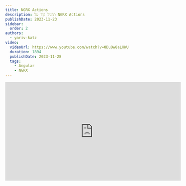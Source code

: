 ```yaml
---
title: NGRX Actions
description: תרגיל קוד על NGRX Actions
publishDate: 2023-11-23
sidebar:
  order: 2
authors:
  - yariv-katz
video:
  videoUrl: https://www.youtube.com/watch?v=ODuOw8aLXWU
  duration: 1894
  publishDate: 2023-11-28
  tags:    
    - Angular
    - NGRX
---
```



<div class="not-content flex">
	<iframe
		className="mx-auto mb-10"
		width="560"
		height="315"
		src="https://www.youtube.com/embed/ODuOw8aLXWU?si=OBL56ltE3eDDpvo2"
		title="YouTube video player"
		frameBorder="0"
		allow="accelerometer; autoplay; clipboard-write; encrypted-media; gyroscope; picture-in-picture; web-share"
		allowFullScreen
	/>
</div>

על מנת ללמוד איך לעבוד עם api's זה נכון לכתוב את הקוד בעצמך, אז בואו נלמד איך ליצור actions באמצעות NGRX.  
בשיעור זה יש 2 תרגילים לתלמיד, מתחת לכל תרגיל תמצאו את הפתרון לתרגיל זה.

## מהן actions?

- Actions נשלחים ל store באמצעות `store.dispatch(someAction)`
- ה store ישלח את ה actions ל reducers שישנם ב store שלנו, וכאשר הם מתבצעים ישנה שינוי ב state.

המשמעות של action היא להגיד שמשהו קרה באפליקציה, רוב הפעמים זה משהו שהמשתמש עשה כמו ללחוץ על כפתור או להפעיל אירוע מסוים.  
לעתים ה action ישלח גם מידע נוסף, לדוגמא אם יש לנו action שאנחנו רוצים לשלוח אחרי תגובה מהשרת, נשלח לעיתים תגובת השרת כ payload ל action.  
Action מכיל מזהה ונתונים אופציונליים `{ type: string, additionalData?: ..., moreData?: ... }`.

## createAction

ישנם 2 פונקציות יצירת actions ב `@ngrx/store` `createAction` ו `createActionGroup`.  
נתחיל עם `createAction` שמשמשת ליצירת action יחיד.

```ts
import { createAction, props } from '@ngrx/store';

export const setRepos = createAction(
  '[GroupName] Identifier For Action',
  props<{ additionalData: any, anotherData: any, asManyDataAsYouWant: any, anyNameHereYouWant: any }>()
);
```

שימו לב שה action שלנו מכיל מזהה ייחודי, נהוג לקבץ actions יחד ולתת להם שם קבוצה בסוגריים מרובעים ושם הקבוצה (בדוגמא לעיל `[GroupName]`).  
בנוסף ניתן להוסיף נתונים אופציונליים עם ה action.

## תרגיל לתלמיד - createAction

זמן לתרגול על ה api של `createAction`.

- ניתן לרשום קוד בעורך הקוד כאן באתר (שימו לב שהעורך מתחיל עם שגיאה כי הקוד לא הושלם).
- האפליקציה האנגולרית הזו מכילה רק קומפוננטה אחת `app.component.ts` שתציג רשימת ריפוזיטוריות מגיטהאב.
- האפליקציה מכילה `actions.ts` שם תצטרכו ליצור action יחיד.
- האפליקציה מכילה `reducer.ts` שמטפל ב action שתיצרו.
- הקובץ `repos.service.ts` מכיל שירות שיביא את הריפוזיטוריות מגיטהאב.
- הקבצים שתצטרכו לשנות בתרגיל הם: `app.component.ts`, `actions.ts` ואולי `reducer.ts`, שאר הקבצים יהיו קריאה בלבד.
- המטרה שה `app.component.ts` תציג את הרשימת הריפוזיטוריות מגיטהאב, אך תקבל את הרשימה מה store.
- ה `app.component.ts` תממש את הפונקציה `ngOnInit` ותשתמש בשירות `repos.service.ts` כדי לקבל את הריפוזיטוריות ולאחר מכן תשלח action להכניס את הריפוזיטוריות ל store.
- תצטרכו גם ליצור action ב `actions.ts` שיקרא מ `app.component.ts` ויטפל בו ה reducer שנמצא ב `reducer.ts`.

<div class="mt-5 not-content" dir="ltr">
<Sandpack 
	client:load
	customSetup={{ 
		dependencies: { 			
			"@angular/core": "^17.0.0",
			"@angular/platform-browser": "^17.0.0",
			"@angular/platform-browser-dynamic": "^17.0.0",
			"@angular/common": "^17.0.0",
			"@angular/compiler": "^17.0.0",
			"@ngrx/store": "^17.0.0",
    	"@ngrx/store-devtools": "^17.0.0",
		}
	}}
	
	files={{
		"src/app/repo.service.ts": {
			readOnly: true,
			code: `import { HttpClient } from "@angular/common/http";

@Injectable({
  providedIn: "root",
})
export class RepoService {
  constructor(private _httpClient: HttpClient) {}

  getRepos() {
    return this._httpClient.get<Repo[]>(
      "https://api.github.com/users/tannerlinsley/repos?sort=updated",
    );
  }
}
`
		},
		"src/app/reducer.ts": {
			code: `import { createReducer, on } from "@ngrx/store";

  {
    list: [] as Array<Repo>,
  },
	
	// TODO: notice how this reducer is setting the list in the state with the action setRepos
  on(setRepos, (state, { repos }) => ({ ...state, list: repos })),
);
`		
		},
		"src/app/actions.ts": {
			code: `
// TODO: should export an action called setRepos that will be used to set the repos in the store, the action will get the repos
`	
		},
		"src/app/repo.ts": {
			readOnly: true,
			code: `export type Repo = {
  id: number;
  name: string;
  description: string;
};
`	
		},
		"src/app/state.ts": {
			readOnly: true,
			code: `import { Repo } from './repo';

export type State = {
  repos: {
    list: Repo[];
  };
};
`
		},
		"src/app/app.module.ts": {
			hidden: true,
			readOnly: true,	
			code: `import { BrowserModule } from "@angular/platform-browser";

@NgModule({
  declarations: [AppComponent],
  imports: [
    BrowserModule,
    StoreModule.forRoot({
      repos: reposReducer,
    }),
    StoreDevtoolsModule.instrument({
      maxAge: 25,
      logOnly: false,
    }),
    HttpClientModule,
  ],
  providers: [],
  bootstrap: [AppComponent],
})
export class AppModule {}
`
		},		
		
		"src/app/app.component.ts": {
			code: `import { ChangeDetectionStrategy, Component, OnInit } from "@angular/core";

@Component({
  changeDetection: ChangeDetectionStrategy.OnPush,
  selector: "app-root",
  template: \`
    <h1>Display the list of repos2</h1>
    <ul>
      <li *ngFor="let repo of repos$ | async">
				{{ repo.name }}
			</li>
    </ul>
  \`,
})
// TODO: should implement OnInit
export class AppComponent {
  // TODO: should have a repos$ observable using the store.select

	// TODO: should have a constructor that injects the store and the repo service
  
	// TODO: should impelment ngOnInit and use the repo service to fetch the repos and then dispatch an action to set the repos in the store.  
}
`
		}
	}}
	
	template="angular"
/>
</div>

## פתרון

להלן הפתרון לתרגיל:

<div class="mt-5 not-content" dir="ltr">
<Sandpack 
	client:load
	customSetup={{ 
		dependencies: { 			
			"@angular/core": "^17.0.0",
			"@angular/platform-browser": "^17.0.0",
			"@angular/platform-browser-dynamic": "^17.0.0",
			"@angular/common": "^17.0.0",
			"@angular/compiler": "^17.0.0",
			"@ngrx/store": "^17.0.0",
    	"@ngrx/store-devtools": "^17.0.0",
		}
	}}
	
	files={{
		"src/app/repo.service.ts": {
			readOnly: true,
			code: `import { HttpClient } from "@angular/common/http";

@Injectable({
  providedIn: "root",
})
export class RepoService {
  constructor(private _httpClient: HttpClient) {}

  getRepos() {
    return this._httpClient.get<Repo[]>(
      "https://api.github.com/users/tannerlinsley/repos?sort=updated",
    );
  }
}
`
		},
		"src/app/reducer.ts": {
			code: `import { createReducer, on } from "@ngrx/store";

  {
    list: [] as Array<Repo>,
  },
  on(setRepos, (state, { repos }) => ({ ...state, list: repos })),
);
`		
		},
		"src/app/actions.ts": {
			code: `import { createAction, props } from "@ngrx/store";

  "[Repos] Set Repos",
  props<{ repos: Repo[] }>(),
);`	
		},
		"src/app/repo.ts": {
			readOnly: true,
			code: `export type Repo = {
  id: number;
  name: string;
  description: string;
};
`	
		},
		"src/app/state.ts": {
			readOnly: true,
			code: `import { Repo } from './repo';

export type State = {
  repos: {
    list: Repo[];
  };
};
`
		},
		"src/app/app.module.ts": {
			hidden: true,
			readOnly: true,	
			code: `import { BrowserModule } from "@angular/platform-browser";

@NgModule({
  declarations: [AppComponent],
  imports: [
    BrowserModule,
    StoreModule.forRoot({
      repos: reposReducer,
    }),
    StoreDevtoolsModule.instrument({
      maxAge: 25,
      logOnly: false,
    }),
    HttpClientModule,
  ],
  providers: [],
  bootstrap: [AppComponent],
})
export class AppModule {}
`
		},		
		
		"src/app/app.component.ts": {
			code: `import { ChangeDetectionStrategy, Component, OnInit } from "@angular/core";

@Component({
  changeDetection: ChangeDetectionStrategy.OnPush,
  selector: "app-root",
  template: \`
    <h1>Display the list of repos2</h1>
    <ul>
      <li *ngFor="let repo of repos$ | async">
				{{ repo.name }}
			</li>
    </ul>
  \`,
})
export class AppComponent implements OnInit {
  repos$ = this._store.select((state) => state.repos.list);

  constructor(
    private _store: Store<State>,
    private _repo: RepoService,
  ) {}

  ngOnInit(): void {
    this._repo.getRepos().subscribe((repos) => {
      this._store.dispatch(setRepos({ repos }));
    });
  }
}
`
		}
	}}
	
	template="angular"
/>
</div>

- בקובץ `actions.ts` אנחנו מגדירים action באמצעות `createAction`, אנחנו משתמשים ב `props` כדי לציין שה action שלנו צריך את הריפוזיטוריות שהתקבלו.
- בקובץ `app.component.ts` בפונקציה `ngOnInit` אנחנו מביאים את הריפוזיטוריות ושולחים את ה action שיצרנו ל store.
- בקובץ `app.component.ts` אנחנו משתמשים ב `store.select` כדי לבחור את הריפוזיטוריות מה store.
- בקובץ `reducer.ts` אנחנו מטפלים ב action שלנו ומכניסים את הריפוזיטוריות ל state.

## createActionGroup

ה `createActionGroup` משמש ליצירת קבוצה של actions בו זמנית, זה נוח כאשר יש לנו קבוצה של actions שקשורות זו לזו (בדרך כלל יש לנו קבוצות של actions ולכן תשתמשו בפונקציה זו יותר מ `createAction`).  

```ts
import { createActionGroup, props } from '@ngrx/store';
import type { Repo } from './repo';

export const repoActions = createActionGroup({
  source: 'Repos',
  events: {
    'Set Repos': props<{ repos: Repo[] }>(),    
  },
})
```

ה `createActionGroup` מקבל אובייקט עם 2 פרופרטיז:
- `source` - שם הקבוצה של ה actions (בדרך כלל שם זה קשור לאיזור ב state שה actions מתייחסות אליו).
- `events` - אובייקט עם ה actions, המפתח הוא שם ה action והערך הוא הפרופס של ה action.

## תרגיל לתלמיד - createActionGroup

בתרגיל זה תצטרכו ליצור קבוצת actions באמצעות `createActionGroup`.
- בקובץ `actions.ts` תצטרכו ליצור קבוצת actions שמכילה 2 actions:
  - `Set Repos` - תשמש להכניס את הריפוזיטוריות ל store (כמו בתרגיל הקודם).
  - `Delete Repo` - תשמש למחוק ריפוזיטוריה מה store (תקבל את המזהה של הריפוזיטוריה ב payload).
- בקובץ `reducer.ts` תצטרכו לטפל ב action של `Delete Repo` ולהסיר את הריפוזיטוריה מה store בהתבסס על המזהה שקיבלתם.
- בקובץ `app.component.ts` תצטרכו לשלוח את ה action של `Delete Repo` כאשר המשתמש לוחץ על כפתור מחיקה.

<div class="mt-5 not-content" dir="ltr">
<Sandpack 
	client:load
	customSetup={{ 
		dependencies: { 			
			"@angular/core": "^17.0.0",
			"@angular/platform-browser": "^17.0.0",
			"@angular/platform-browser-dynamic": "^17.0.0",
			"@angular/common": "^17.0.0",
			"@angular/compiler": "^17.0.0",
			"@ngrx/store": "^17.0.0",
    	"@ngrx/store-devtools": "^17.0.0",
		}
	}}
	
	files={{
		"src/app/repo.service.ts": {
			readOnly: true,
			code: `import { HttpClient } from "@angular/common/http";

@Injectable({
  providedIn: "root",
})
export class RepoService {
  constructor(private _httpClient: HttpClient) {}

  getRepos() {
    return this._httpClient.get<Repo[]>(
      "https://api.github.com/users/tannerlinsley/repos?sort=updated",
    );
  }
}
`
		},
		"src/app/reducer.ts": {
			code: `import { createReducer, on } from "@ngrx/store";

  {
    list: [] as Array<Repo>,
  },
	// TODO: notice the actions here that you need to create
  on(repoActions.setRepos, (state, { repos }) => ({ ...state, list: repos })),
  on(repoActions.deleteRepo, (state, { id }) => {
    const repos = state.list.filter((repo) => repo.id !== id);
    return { ...state, list: repos };
  }),
);
`		
		},
		"src/app/actions.ts": {
			code: `TODO: use createActionGroup to create a group of actions with 2 actions: setRepos and deleteRepo`	
		},
		"src/app/repo.ts": {
			readOnly: true,
			code: `export type Repo = {
  id: number;
  name: string;
  description: string;
};
`	
		},
		"src/app/state.ts": {
			readOnly: true,
			code: `import { Repo } from './repo';

export type State = {
  repos: {
    list: Repo[];
  };
};
`
		},
		"src/app/app.module.ts": {
			hidden: true,
			readOnly: true,	
			code: `import { BrowserModule } from "@angular/platform-browser";

@NgModule({
  declarations: [AppComponent],
  imports: [
    BrowserModule,
    StoreModule.forRoot({
      repos: reposReducer,
    }),
    StoreDevtoolsModule.instrument({
      maxAge: 25,
      logOnly: false,
    }),
    HttpClientModule,
  ],
  providers: [],
  bootstrap: [AppComponent],
})
export class AppModule {}
`
		},		
		
		"src/app/app.component.ts": {
			code: `import { ChangeDetectionStrategy, Component, OnInit } from "@angular/core";

@Component({
  changeDetection: ChangeDetectionStrategy.OnPush,
  selector: "app-root",
  template: \`
    <h1>Display the list of repos2</h1>
    <ul>
      <li *ngFor="let repo of repos$ | async">
        {{ repo.name }} <button (click)="deleteRepo(repo.id)">X</button>
      </li>
    </ul>
  \`,
})
export class AppComponent implements OnInit {
  repos$ = this._store.select((state) => state.repos.list);

  constructor(
    private _store: Store<State>,
    private _repo: RepoService,
  ) {}

  ngOnInit(): void {
    this._repo.getRepos().subscribe((repos) => {
      this._store.dispatch(repoActions.setRepos({ repos }));
    });
  }

  deleteRepo(id: number) {
    // TODO: dispatch the delete repo action
  }
}
`
		}
	}}
	
	template="angular"
/>
</div>

## פתרון

<div class="mt-5 not-content" dir="ltr">
<Sandpack 
	client:load
	customSetup={{ 
		dependencies: { 			
			"@angular/core": "^17.0.0",
			"@angular/platform-browser": "^17.0.0",
			"@angular/platform-browser-dynamic": "^17.0.0",
			"@angular/common": "^17.0.0",
			"@angular/compiler": "^17.0.0",
			"@ngrx/store": "^17.0.0",
    	"@ngrx/store-devtools": "^17.0.0",
		}
	}}
	
	files={{
		"src/app/repo.service.ts": {
			readOnly: true,
			code: `import { HttpClient } from "@angular/common/http";

@Injectable({
  providedIn: "root",
})
export class RepoService {
  constructor(private _httpClient: HttpClient) {}

  getRepos() {
    return this._httpClient.get<Repo[]>(
      "https://api.github.com/users/tannerlinsley/repos?sort=updated",
    );
  }
}
`
		},
		"src/app/reducer.ts": {
			code: `import { createReducer, on } from "@ngrx/store";

  {
    list: [] as Array<Repo>,
  },
  on(repoActions.setRepos, (state, { repos }) => ({ ...state, list: repos })),
  on(repoActions.deleteRepo, (state, { id }) => {
    const repos = state.list.filter((repo) => repo.id !== id);
    return { ...state, list: repos };
  }),
);
`		
		},
		"src/app/actions.ts": {
			code: `import { createActionGroup, props } from "@ngrx/store";

  source: "Repo",
  events: {
    "Set Repos": props<{ repos: Repo[] }>(),
    "Delete Repo": props<{ id: number }>(),
  },
});
`	
		},
		"src/app/repo.ts": {
			readOnly: true,
			code: `export type Repo = {
  id: number;
  name: string;
  description: string;
};
`	
		},
		"src/app/state.ts": {
			readOnly: true,
			code: `import { Repo } from './repo';

export type State = {
  repos: {
    list: Repo[];
  };
};
`
		},
		"src/app/app.module.ts": {
			hidden: true,
			readOnly: true,	
			code: `import { BrowserModule } from "@angular/platform-browser";

@NgModule({
  declarations: [AppComponent],
  imports: [
    BrowserModule,
    StoreModule.forRoot({
      repos: reposReducer,
    }),
    StoreDevtoolsModule.instrument({
      maxAge: 25,
      logOnly: false,
    }),
    HttpClientModule,
  ],
  providers: [],
  bootstrap: [AppComponent],
})
export class AppModule {}
`
		},		
		
		"src/app/app.component.ts": {
			code: `import { ChangeDetectionStrategy, Component, OnInit } from "@angular/core";

@Component({
  changeDetection: ChangeDetectionStrategy.OnPush,
  selector: "app-root",
  template: \`
    <h1>Display the list of repos2</h1>
    <ul>
      <li *ngFor="let repo of repos$ | async">
        {{ repo.name }} <button (click)="deleteRepo(repo.id)">X</button>
      </li>
    </ul>
  \`,
})
export class AppComponent implements OnInit {
  repos$ = this._store.select((state) => state.repos.list);

  constructor(
    private _store: Store<State>,
    private _repo: RepoService,
  ) {}

  ngOnInit(): void {
    this._repo.getRepos().subscribe((repos) => {
      this._store.dispatch(repoActions.setRepos({ repos }));
    });
  }

  deleteRepo(id: number) {
    this._store.dispatch(repoActions.deleteRepo({ id }));
  }
}
`
		}
	}}
	
	template="angular"
/>
</div>

## סיכום

Actions מאפשרים לנו לספר ל NGRX על משהו שקרה באפליקציה שעשוי לגרום לשינוי ב state.  
למדנו על 2 ה api's שמספק NGRX ליצירת action (`createActionGroup` ו `createAction`).  
במרבית המקרים תצטרכו ליצור קבוצת actions ולכן תשתמשו ב `createActionGroup`.

